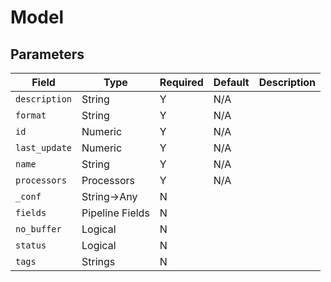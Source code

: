 
# Model

## Parameters

|Field|Type|Required|Default|Description|
|---|---|---|---|---|
|`description`|String|Y|N/A||
|`format`|String|Y|N/A||
|`id`|Numeric|Y|N/A||
|`last_update`|Numeric|Y|N/A||
|`name`|String|Y|N/A||
|`processors`|Processors|Y|N/A||
|`_conf`|String$\rightarrow$Any|N|||
|`fields`|Pipeline Fields|N|||
|`no_buffer`|Logical|N|||
|`status`|Logical|N|||
|`tags`|Strings|N|||

